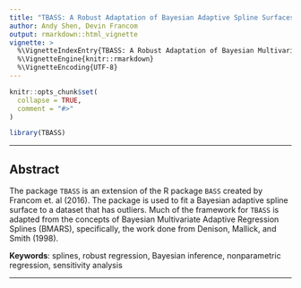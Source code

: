 ```yaml
---
title: "TBASS: A Robust Adaptation of Bayesian Adaptive Spline Surfaces"
author: Andy Shen, Devin Francom
output: rmarkdown::html_vignette
vignette: >
  %\VignetteIndexEntry{TBASS: A Robust Adaptation of Bayesian Multivariate Adaptive Regression Splines}
  %\VignetteEngine{knitr::rmarkdown}
  %\VignetteEncoding{UTF-8}
---
```


```r
knitr::opts_chunk$set(
  collapse = TRUE,
  comment = "#>"
)
```

```r
library(TBASS)
```

------------------------

## Abstract

The package `TBASS` is an extension of the R package `BASS` created by Francom et. al (2016). The package is used to fit a Bayesian   adaptive spline surface to a dataset that has outliers. Much of the framework for `TBASS` is adapted from the concepts of Bayesian     Multivariate Adaptive Regression Splines (BMARS), specifically, the work done from Denison, Mallick, and Smith (1998).\NEWLINE
  
**Keywords**: splines, robust regression, Bayesian inference, nonparametric regression, sensitivity analysis

------------------------
